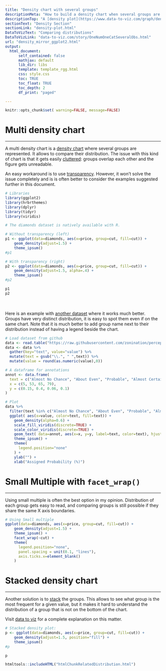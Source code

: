 ```yaml
---
title: "Density chart with several groups"
descriptionMeta: "How to build a density chart when several groups are available: multi density plot, stacked density plot and use of small multiples examples with ggplot2 code snippets."
descriptionTop: "A [density plot](https://www.data-to-viz.com/graph/density.html) is a representation of the distribution of a numeric variable. Comparing the distribution of several variables with density charts is possible. Here are a few examples with their [ggplot2](ggplot2-package.html) implementation."
sectionText: "Density Section"
sectionLink: "density-plot.html"
DataToVizText: "Comparing distributions"
DataToVizLink: "data-to-viz.com/story/OneNumOneCatSeveralObs.html"
url: "density_mirror_ggplot2.html"
output:
  html_document:
      self_contained: false    
      mathjax: default
      lib_dir: libs
      template: template_rgg.html
      css: style.css
      toc: TRUE
      toc_float: TRUE
      toc_depth: 2
      df_print: "paged"

---
```



```r
knitr::opts_chunk$set( warning=FALSE, message=FALSE)
```


<div class="container">


# Multi density chart
***

<div class = "row">

<div class = "col-md-5  col-sm-12 align-self-center">

A multi density chart is a [density chart](density-plot.html) where several groups are represented. It allows to compare their distribution. The issue with this kind of chart is that it gets easily <u>cluttered</u>: groups overlap each other and the figure gets unreadable.

An easy workaround is to use <u>transparency</u>. However, it won't solve the issue completely and is is often better to consider the examples suggested further in this document.

</div>

<div class = "col-md-7  col-sm-12 align-self-center">

```r
# Libraries
library(ggplot2)
library(hrbrthemes)
library(dplyr)
library(tidyr)
library(viridis)

# The diamonds dataset is natively available with R.

# Without transparency (left)
p1 <- ggplot(data=diamonds, aes(x=price, group=cut, fill=cut)) +
    geom_density(adjust=1.5) +
    theme_ipsum()
#p1

# With transparency (right)
p2 <- ggplot(data=diamonds, aes(x=price, group=cut, fill=cut)) +
    geom_density(adjust=1.5, alpha=.4) +
    theme_ipsum()
#p2
```

</div>
</div>

```r
p1
p2
```

<br><br>
Here is an example with [another dataset](https://www.data-to-viz.com/story/OneNumOneCatSeveralObs.html) where it works much better. Groups have very distinct distribution, it is easy to spot them even if on the same chart. Note that it is much better to add group name next to their distribution instead of having a legend beside the chart.

```r
# Load dataset from github
data <- read.table("https://raw.githubusercontent.com/zonination/perceptions/master/probly.csv", header=TRUE, sep=",")
data <- data %>%
  gather(key="text", value="value") %>%
  mutate(text = gsub("\\.", " ",text)) %>%
  mutate(value = round(as.numeric(value),0))

# A dataframe for annotations
annot <- data.frame(
  text = c("Almost No Chance", "About Even", "Probable", "Almost Certainly"),
  x = c(5, 53, 65, 79),
  y = c(0.15, 0.4, 0.06, 0.1)
)

# Plot
data %>%
  filter(text %in% c("Almost No Chance", "About Even", "Probable", "Almost Certainly")) %>%
  ggplot( aes(x=value, color=text, fill=text)) +
    geom_density(alpha=0.6) +
    scale_fill_viridis(discrete=TRUE) +
    scale_color_viridis(discrete=TRUE) +
    geom_text( data=annot, aes(x=x, y=y, label=text, color=text), hjust=0, size=4.5) +
    theme_ipsum() +
    theme(
      legend.position="none"
    ) +
    ylab("") +
    xlab("Assigned Probability (%)")
```








# Small Multiple with `facet_wrap()` {#smallMulti}
***
Using small multiple is often the best option in my opinion. Distribution of each group gets easy to read, and comparing groups is still possible if they share the same X axis boundaries.
```r
# Using Small multiple
ggplot(data=diamonds, aes(x=price, group=cut, fill=cut)) +
    geom_density(adjust=1.5) +
    theme_ipsum() +
    facet_wrap(~cut) +
    theme(
      legend.position="none",
      panel.spacing = unit(0.1, "lines"),
      axis.ticks.x=element_blank()
    )

```



# Stacked density chart {#stacked}
***

<div class = "row">

<div class = "col-md-5  col-sm-12 align-self-center">

Another solution is to <u>stack</u> the groups. This allows to see what group is the most frequent for a given value, but it makes it hard to understand the distribution of a group that is not on the bottom of the chart.

Visit [data to viz](https://www.data-to-viz.com/caveat/stacking.html) for a complete explanation on this matter.


```r
# Stacked density plot:
p <- ggplot(data=diamonds, aes(x=price, group=cut, fill=cut)) +
    geom_density(adjust=1.5, position="fill") +
    theme_ipsum()
#p
```
</div>

<div class = "col-md-7  col-sm-12 align-self-center">

```r
p
```

</div>
</div>










<!-- Close container -->
</div>




```r
htmltools::includeHTML("htmlChunkRelatedDistribution.html")
```
